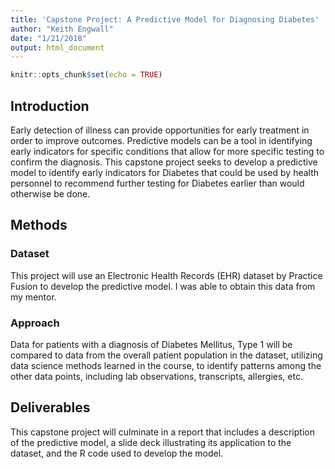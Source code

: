```yaml
---
title: 'Capstone Project: A Predictive Model for Diagnosing Diabetes'
author: "Keith Engwall"
date: "1/21/2018"
output: html_document
---
```


```r
knitr::opts_chunk$set(echo = TRUE)
```

## Introduction

Early detection of illness can provide opportunities for early treatment in order to improve outcomes.  Predictive models can be a tool in identifying early indicators for specific conditions that allow for more specific testing to confirm the diagnosis.  This capstone project seeks to develop a predictive model to identify early indicators for Diabetes that could be used by health personnel to recommend further testing for Diabetes earlier than would otherwise be done.

## Methods

### Dataset
This project will use an Electronic Health Records (EHR) dataset by Practice Fusion to develop the predictive model.  I was able to obtain this data from my mentor.

### Approach
Data for patients with a diagnosis of Diabetes Mellitus, Type 1 will be compared to data from the overall patient population in the dataset, utilizing data science methods learned in the course, to identify patterns among the other data points, including lab observations, transcripts, allergies, etc.

## Deliverables
This capstone project will culminate in a report that includes a description of the predictive model, a slide deck illustrating its application to the dataset, and the R code used to develop the model.
